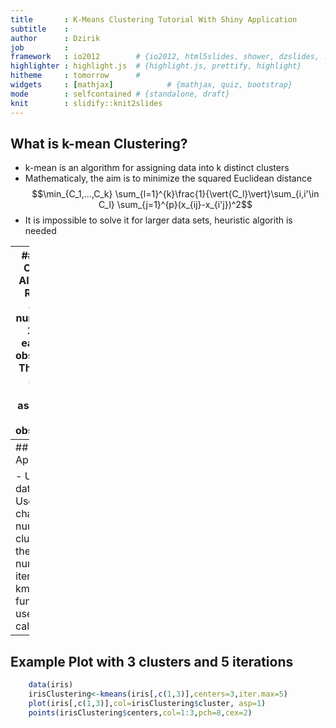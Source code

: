 ```yaml
---
title       : K-Means Clustering Tutorial With Shiny Application
subtitle    : 
author      : Dzirik
job         : 
framework   : io2012        # {io2012, html5slides, shower, dzslides, ...}
highlighter : highlight.js  # {highlight.js, prettify, highlight}
hitheme     : tomorrow      # 
widgets     : [mathjax]            # {mathjax, quiz, bootstrap}
mode        : selfcontained # {standalone, draft}
knit        : slidify::knit2slides
---
```


## What is k-mean Clustering?

- k-mean is an algorithm for assigning data into k distinct clusters
- Mathematicaly, the aim is to minimize the squared Euclidean distance
$$\min_{C_1,...,C_k} \sum_{l=1}^{k}\frac{1}{\vert{C_l}\vert}\sum_{i,i'\in C_l} 
\sum_{j=1}^{p}(x_{ij}-x_{i'j})^2$$
- It is impossible to solve it for larger data sets, heuristic algorith is needed

---
## k-mean Clustering Algorithm
1. Randomly assign a number, from 1 to K, to each of the observations. These serve as initial cluster assignments for the observations. 

2. Iterate until the cluster assignments stop changing: 
  
  a. For each of the K clusters, compute the cluster centroid. The kth cluster centroid is the vector of the p feature means for the observations in the kth cluster. 
  
  b. Assign each observation to the cluster whose centroid is closest (where closest is defined using Euclidean distance). 
  

- Guarantees decrease of the value of objective function
- Results depend on the initial (random) cluster assignment

---
## Shiny Application

- Uses Iris data set
- User can change the number of clusters k and the max number of iterations
- R kmeans function is used for calculation

---
## Example Plot with 3 clusters and 5 iterations

```r
    data(iris)
    irisClustering<-kmeans(iris[,c(1,3)],centers=3,iter.max=5)
    plot(iris[,c(1,3)],col=irisClustering$cluster, asp=1)
    points(irisClustering$centers,col=1:3,pch=8,cex=2)  
```
